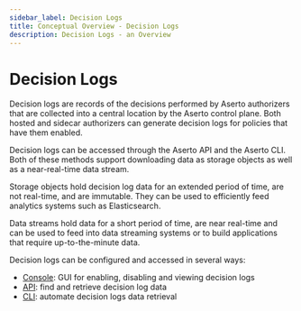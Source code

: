 ```yaml
---
sidebar_label: Decision Logs
title: Conceptual Overview - Decision Logs
description: Decision Logs - an Overview
---
```


# Decision Logs

Decision logs are records of the decisions performed by Aserto authorizers that are collected into a central location
by the Aserto control plane. Both hosted and sidecar authorizers can generate decision logs for policies that have them
enabled.

Decision logs can be accessed through the Aserto API and the Aserto CLI. Both of these methods support downloading data
as storage objects as well as a near-real-time data stream.

Storage objects hold decision log data for an extended period of time, are not real-time, and are immutable. They can
be used to efficiently feed analytics systems such as Elasticsearch.

Data streams hold data for a short period of time, are near real-time and can be used to feed into data streaming
systems or to build applications that require up-to-the-minute data.

Decision logs can be configured and accessed in several ways:

- [Console](/docs/decision-logs-guide/console): GUI for enabling, disabling and viewing decision logs
- [API](/docs/decision-logs-guide/api/overview): find and retrieve decision log data
- [CLI](/docs/command-line-interface/aserto-cli/decision-logs): automate decision logs data retrieval
